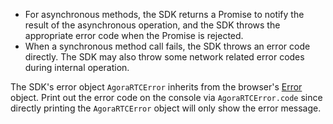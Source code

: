 - For asynchronous methods, the SDK returns a Promise to notify the result of the asynchronous operation, and the SDK throws the appropriate error code when the Promise is rejected.
- When a synchronous method call fails, the SDK throws an error code directly.
  The SDK may also throw some network related error codes during internal operation.

The SDK's error object `AgoraRTCError` inherits from the browser's [Error](https://developer.mozilla.org/en-US/docs/Web/JavaScript/Reference/Global_Objects/Error) object. Print out the error code on the console via `AgoraRTCError.code` since directly printing the `AgoraRTCError` object will only show the error message.